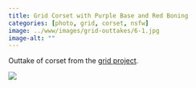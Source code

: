 ```yaml
---
title: Grid Corset with Purple Base and Red Boning
categories: [photo, grid, corset, nsfw]
image: ../www/images/grid-outtakes/6-1.jpg
image-alt: ""
---
```


Outtake of corset from the [grid project](/posts/2025-01-27_grid-project.html).

![](../www/images/grid-outtakes/6-1.jpg)

